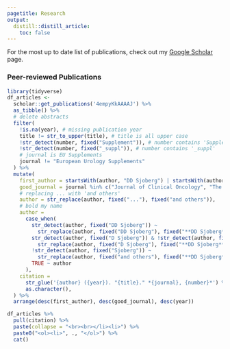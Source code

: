 ```yaml
---
pagetitle: Research
output:
  distill::distill_article:
    toc: false
---
```


For the most up to date list of publications, check out my <a href="https://scholar.google.com/citations?user=4empyKkAAAAJ&hl=en">Google Scholar</a> page.

### Peer-reviewed Publications  

```r
library(tidyverse)
df_articles <- 
  scholar::get_publications('4empyKkAAAAJ') %>%
  as_tibble() %>%
  # delete abstracts
  filter(
    !is.na(year), # missing publication year
    title != str_to_upper(title), # title is all upper case
    !str_detect(number, fixed("Supplement")), # number contains 'Supplement'
    !str_detect(number, fixed("_suppl")), # number contains '_suppl'
    # journal is EU Supplements
    journal != "European Urology Supplements"
  ) %>%
  mutate(
    first_author = startsWith(author, "DD Sjoberg") | startsWith(author, "D Sjoberg"),
    good_journal = journal %in% c("Journal of Clinical Oncology", "The New England journal of medicine"),
    # replacing ... with 'and others'
    author = str_replace(author, fixed("..."), fixed("and others")),
    # bold my name
    author = 
      case_when(
        str_detect(author, fixed("DD Sjoberg")) ~ 
          str_replace(author, fixed("DD Sjoberg"), fixed("**DD Sjoberg**")),
        str_detect(author, fixed("D Sjoberg")) & !str_detect(author, fixed("DD Sjoberg")) ~ 
          str_replace(author, fixed("D Sjoberg"), fixed("**DD Sjoberg**")),
        !str_detect(author, fixed("Sjoberg")) ~
          str_replace(author, fixed("and others"), fixed("**DD Sjoberg**, and others")),
        TRUE ~ author
      ),
    citation = 
      str_glue('{author} ({year}). "{title}." *{journal}, {number}*') %>%
      as.character(),
  ) %>%
  arrange(desc(first_author), desc(good_journal), desc(year)) 

df_articles %>%
  pull(citation) %>% 
  paste(collapse = "<br><br></li><li>") %>% 
  paste0("<ol><li>", ., "</ol>") %>%
  cat()
```
